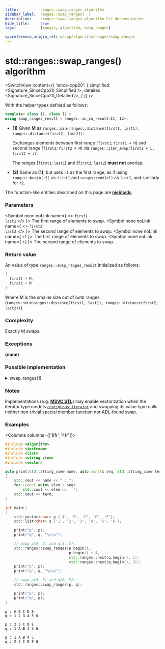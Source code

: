 ```yaml
---
title:			ranges::swap_ranges algorithm
sidebar_label:	ranges::swap_ranges(  )
description:	ranges::swap_ranges algorithm C++ documentation
hide_title:		true
tags:			[ranges, algorithm, swap_ranges]

cppreference_origin_rel: w/cpp/algorithm/ranges/swap_ranges
---
```



<!----------------- Codes ---------------------->


# std::ranges::swap_ranges() algorithm

<SwitchView content={{
	'since-cpp20': {
		simplified:	<Signature_SinceCpp20_Simplified />,
		detailed:	<Signature_SinceCpp20_Detailed />,
	}
}} />

With the helper types defined as follows:
```cpp
template< class I1, class I2 >
using swap_ranges_result = ranges::in_in_result<I1, I2>;
```

- **(1)** Given **M** as `ranges::min(ranges::distance(first1, last1), ranges::distance(first2, last2))`:

  Exchanges elements between first range [`first1`; `first1 + M`) and second range [`first2`; `first2 + M`) via `ranges::iter_swap(first1 + i, first2 + i)`.

  The ranges [`first1`; `last1`) and [`first2`; `last2`) **must not** overlap.

- **(2)** Same as **(1)**, but uses `r1` as the first range, as if using `ranges::begin(r1)` as `first1` and `ranges::end(r1)` as `last1`, and similarly for `r2`.

The function-like entities described on this page are [**niebloids**](#).

### Parameters

<SymbolTable>

  <Symbol none noLink name={ <> <code>first1</code> <br/> <code>last1</code> </> }>
    The first range of elements to swap.
  </Symbol>
  <Symbol none noLink name={ <> <code>first2</code> <br/> <code>last2</code> </> }>
    The second range of elements to swap.
  </Symbol>
  <Symbol none noLink name={ <code>r1</code> }>
    The first range of elements to swap.
  </Symbol>
  <Symbol none noLink name={ <code>r2</code> }>
    The second range of elements to swap.
  </Symbol>

</SymbolTable>

### Return value

An value of type `ranges::swap_ranges_result` initialized as follows:
```cpp
{
  first1 + M,
  first2 + M
}
```
Where M is the smaller size out of both ranges (`ranges::min(ranges::distance(first1, last1), ranges::distance(first2, last2))`).

### Complexity

Exactly M swaps.

### Exceptions

**(none)**

### Possible implementation

<details>
<summary>swap_ranges(1)</summary>

```cpp
struct swap_ranges_fn
{
    template<std::input_iterator I1, std::sentinel_for<I1> S1,
             std::input_iterator I2, std::sentinel_for<I2> S2>
    requires std::indirectly_swappable<I1, I2>
    constexpr ranges::swap_ranges_result<I1, I2>
        operator()(I1 first1, S1 last1, I2 first2, S2 last2) const
    {
        for (; !(first1 == last1 or first2 == last2); ++first1, ++first2)
            ranges::iter_swap(first1, first2);
        return {std::move(first1), std::move(first2)};
    }

    template<ranges::input_range R1, ranges::input_range R2>
    requires std::indirectly_swappable<ranges::iterator_t<R1>, ranges::iterator_t<R2>>
    constexpr ranges::swap_ranges_result<ranges::borrowed_iterator_t<R1>,
                                         ranges::borrowed_iterator_t<R2>>
        operator()(R1&& r1, R2&& r2) const
    {
        return (*this)(ranges::begin(r1), ranges::end(r1),
                       ranges::begin(r2), ranges::end(r2));
    }
};

inline constexpr swap_ranges_fn swap_ranges {};
```

</details>


### Notes

Implementations (e.g. [**MSVC STL**](https://github.com/microsoft/STL/blob/main/stl/src/vector_algorithms.cpp)) may enable vectorization when the iterator type models [`contiguous_iterator`](#) and swapping its value type calls neither non-trivial special member function nor ADL-found swap.

### Examples

<Columns columns={['8fr', '4fr']}>
<div>

```cpp title='Main.cpp' showLineNumbers
#include <algorithm>
#include <iostream>
#include <list>
#include <string_view>
#include <vector>

auto print(std::string_view name, auto const& seq, std::string_view term = "\n")
{
    std::cout << name << " : ";
    for (const auto& elem : seq)
        std::cout << elem << ' ';
    std::cout << term;
}

int main()
{
    std::vector<char> p {'A', 'B', 'C', 'D', 'E'};
    std::list<char> q {'1', '2', '3', '4', '5', '6'};

    print("p", p);
    print("q", q, "\n\n");

    // swap p[0, 2) and q[1, 3):
    std::ranges::swap_ranges(p.begin(),
                             p.begin() + 4,
                             std::ranges::next(q.begin(), 1),
                             std::ranges::next(q.begin(), 3));
    print("p", p);
    print("q", q, "\n\n");

    // swap p[0, 5) and q[0, 5):
    std::ranges::swap_ranges(p, q);

    print("p", p);
    print("q", q);
}
```

</div>
<div>

```plaintext title="Output"
p : A B C D E
q : 1 2 3 4 5 6

p : 2 3 C D E
q : 1 A B 4 5 6

p : 1 A B 4 5
q : 2 3 C D E 6
```

</div>
</Columns>
